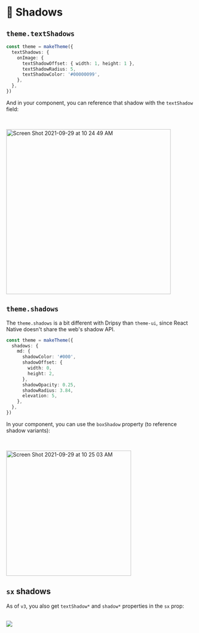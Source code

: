 # 👻 Shadows

## `theme.textShadows`

```ts
const theme = makeTheme({
  textShadows: {
    onImage: {
      textShadowOffset: { width: 1, height: 1 },
      textShadowRadius: 5,
      textShadowColor: '#00000099',
    },
  },
})
```

And in your component, you can reference that shadow with the `textShadow` field:

<br />

<img
  width="440"
  alt="Screen Shot 2021-09-29 at 10 24 49 AM"
  src="https://user-images.githubusercontent.com/13172299/135288785-5ec5074e-4fd4-4934-8675-d5c30419d2cb.png"
/>

## `theme.shadows`

The `theme.shadows` is a bit different with Dripsy than `theme-ui`, since React Native doesn't share the web's shadow API.

```ts
const theme = makeTheme({
  shadows: {
    md: {
      shadowColor: '#000',
      shadowOffset: {
        width: 0,
        height: 2,
      },
      shadowOpacity: 0.25,
      shadowRadius: 3.84,
      elevation: 5,
    },
  },
})
```

In your component, you can use the `boxShadow` property (to reference shadow variants):

<br />

<img
  width="334"
  alt="Screen Shot 2021-09-29 at 10 25 03 AM"
  src="https://user-images.githubusercontent.com/13172299/135288783-ea3ed643-de09-4f2d-a538-7d121397a725.png"
/>

## `sx` shadows

As of `v3`, you also get `textShadow*` and `shadow*` properties in the `sx` prop:

<br />
<img src="https://user-images.githubusercontent.com/13172299/135294637-501a6057-55f2-4e75-b397-c44fed545c70.png" />
